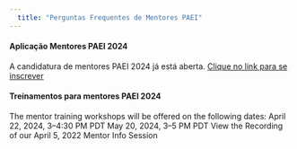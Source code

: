 ```yaml
---
  title: "Perguntas Frequentes de Mentores PAEI"
---
```


#### Aplicação Mentores PAEI 2024

A candidatura de mentores PAEI 2024 já está aberta. [Clique no link para se inscrever](https://forms.gle/h2nw6ZrGBMw9dxXN7)

#### Treinamentos para mentores PAEI 2024

The mentor training workshops will be offered on the following dates:
April 22, 2024, 3–4:30 PM PDT
May 20, 2024, 3–5 PM PDT
View the Recording of our April 5, 2022 Mentor Info Session